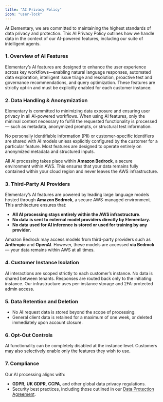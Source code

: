 ```yaml
---
title: "AI Privacy Policy"
icon: "user-lock"
---
```


At Elementary, we are committed to maintaining the highest standards of data privacy and protection. This AI Privacy Policy outlines how we handle data in the context of our AI-powered features, including our suite of intelligent agents.

### 1. Overview of AI Features

Elementary’s AI features are designed to enhance the user experience across key workflows—enabling natural language responses, automated data exploration, intelligent issue triage and resolution, proactive test and governance recommendations, and query optimization. These features are strictly opt-in and must be explicitly enabled for each customer instance.

### 2. Data Handling & Anonymization

Elementary is committed to minimizing data exposure and ensuring user privacy in all AI-powered workflows. When using AI features, only the minimal context necessary to fulfill the requested functionality is processed — such as metadata, anonymized prompts, or structural test information.

No personally identifiable information (PII) or customer-specific identifiers are shared with AI models unless explicitly configured by the customer for a particular feature. Most features are designed to operate entirely on anonymized metadata and structured inputs.

All AI processing takes place within **Amazon Bedrock**, a secure environment within AWS. This ensures that your data remains fully contained within your cloud region and never leaves the AWS infrastructure.

### 3. Third-Party AI Providers

Elementary’s AI features are powered by leading large language models hosted through **Amazon Bedrock**, a secure AWS-managed environment. This architecture ensures that:

- **All AI processing stays entirely within the AWS infrastructure.**
- **No data is sent to external model providers directly by Elementary.**
- **No data used for AI inference is stored or used for training by any provider.**

Amazon Bedrock may access models from third-party providers such as **Anthropic** and **OpenAI**. However, these models are accessed **via Bedrock** — your data remains within AWS at all times.

### 4. Customer Instance Isolation

AI interactions are scoped strictly to each customer’s instance. No data is shared between tenants. Responses are routed back only to the initiating instance. Our infrastructure uses per-instance storage and 2FA-protected admin access.

### 5. Data Retention and Deletion

- No AI request data is stored beyond the scope of processing.
- General client data is retained for a maximum of one week, or deleted immediately upon account closure.

### 6. Opt-Out Controls

AI functionality can be completely disabled at the instance level. Customers may also selectively enable only the features they wish to use.

### 7. Compliance

Our AI processing aligns with:

- **GDPR**, **UK GDPR**, **CCPA**, and other global data privacy regulations.
- Security best practices, including those outlined in our [Data Protection Agreement](https://www.notion.so/AI-agents-1fe621a084bf803494a4def17328e234?pvs=21).